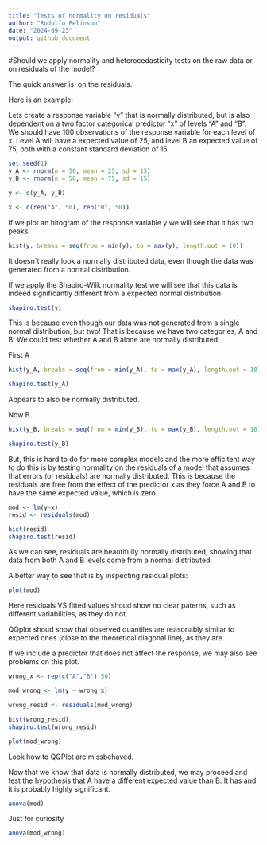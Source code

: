 ```yaml
---
title: "Tests of normality on residuals"
author: "Rodolfo Pelinson"
date: "2024-09-23"
output: github_document
---
```


#Should we apply normality and heterocedasticity tests on the raw data or on residuals of the model?

The quick answer is: on the residuals.

Here is an example:

Lets create a response variable "y" that is normally distributed, but is also dependent on a two factor categorical predictor "x" of levels "A" and "B". We should have 100 observations of the response variable for each level of x. Level A will have a expected value of 25, and level B an expected value of 75, both with a constant standard deviation of 15. 


```r
set.seed(1)
y_A <- rnorm(n = 50, mean = 25, sd = 15)
y_B <- rnorm(n = 50, mean = 75, sd = 15)

y <- c(y_A, y_B)

x <- c(rep("A", 50), rep("B", 50))
```


If we plot an hitogram of the response variable y we will see that it has two peaks.
```r
hist(y, breaks = seq(from = min(y), to = max(y), length.out = 10))
```

It doesn`t really look a normally distributed data, even though the data was generated from a normal distribution. 

If we apply the Shapiro-Wilk normality test we will see that this data is indeed significantly different from a expected normal distribution.

```r
shapiro.test(y)
```

This is because even though our data was not generated from a single normal distribution, but two! That is because we have two categories, A and B! We could test whether A and B alone are normally distributed:

First A

```r
hist(y_A, breaks = seq(from = min(y_A), to = max(y_A), length.out = 10))

shapiro.test(y_A)
```

Appears to also be normally distributed.


Now B.

```r
hist(y_B, breaks = seq(from = min(y_B), to = max(y_B), length.out = 10))

shapiro.test(y_B)
```


But, this is hard to do for more complex models and the more efficitent way to do this is by testing normality on the residuals of a model that assumes that errors (or residuals) are normally distributed. This is because the residuals are free from the effect of the predictor x as they force A and B to have the same expected value, which is zero.

```r
mod <- lm(y~x)
resid <- residuals(mod)

hist(resid)
shapiro.test(resid)
```
As we can see, residuals are beautifully normally distributed, showing that data from both A and B levels come from a normal distributed.

A better way to see that is by inspecting residual plots:
```r
plot(mod)
```

Here residuals VS fitted values shoud show no clear paterns, such as different variabilities, as they do not.

QQplot shoud show that observed quantiles are reasonably similar to expected ones (close to the theoretical diagonal line), as they are.




If we include a predictor that does not affect the response, we may also see problems on this plot.
```r
wrong_x <- rep(c("A","B"),50)

mod_wrong <- lm(y ~ wrong_x)

wrong_resid <- residuals(mod_wrong)

hist(wrong_resid)
shapiro.test(wrong_resid)

plot(mod_wrong)
```

Look how to QQPlot are missbehaved.




Now that we know that data is normally distributed, we may proceed and test the hypothesis that A have a different expected value than B. It has and it is probably highly significant.

```r
anova(mod)
```

Just for curiosity
```r
anova(mod_wrong)
```




